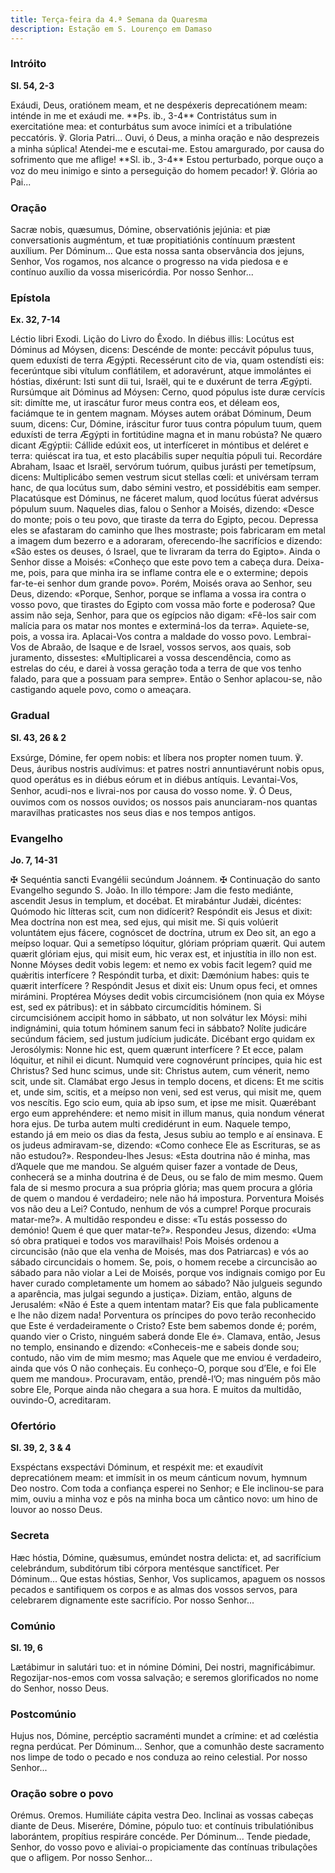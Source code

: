 ```yaml
---
title: Terça-feira da 4.ª Semana da Quaresma
description: Estação em S. Lourenço em Damaso
---
```


### Intróito

**Sl. 54, 2-3**

<div class="side-by-side not-content">
  <span>
    Exáudi, Deus, oratiónem meam, et ne despéxeris deprecatiónem meam: inténde
    in me et exáudi me. **Ps. ib., 3-4** Contristátus sum in exercitatióne mea:
    et conturbátus sum avoce inimíci et a tribulatióne peccatóris. ℣. Gloria
    Patri...
  </span>
  <span>
    Ouvi, ó Deus, a minha oração e não desprezeis a minha súplica! Atendei-me e
    escutai-me. Estou amargurado, por causa do sofrimento que me aflige! **Sl.
    ib., 3-4** Estou perturbado, porque ouço a voz do meu inimigo e sinto a
    perseguição do homem pecador! ℣. Glória ao Pai...
  </span>
</div>

### Oração

<div class="side-by-side not-content">
  <span>
    Sacræ nobis, quæsumus, Dómine, observatiónis jejúnia: et piæ conversationis
    augméntum, et tuæ propitiatiónis contínuum præstent auxílium. Per Dóminum...
  </span>
  <span>
    Que esta nossa santa observância dos jejuns, Senhor, Vos rogamos, nos
    alcance o progresso na vida piedosa e e contínuo auxílio da vossa
    misericórdia. Por nosso Senhor...
  </span>
</div>

### Epístola

**Ex. 32, 7-14**

<div class="side-by-side not-content">
  <span>Léctio libri Exodi.</span>
  <span>Lição do Livro do Êxodo.</span>
  <span>
    In diébus illis: Locútus est Dóminus ad Móysen, dicens: Descénde de monte:
    peccávit pópulus tuus, quem eduxísti de terra Ægýpti. Recessérunt cito de
    via, quam ostendísti eis: fecerúntque sibi vítulum conflátilem, et
    adoravérunt, atque immolántes ei hóstias, dixérunt: Isti sunt dii tui,
    Israël, qui te e duxérunt de terra Ægýpti. Rursúmque ait Dóminus ad Móysen:
    Cerno, quod pópulus iste duræ cervícis sit: dimítte me, ut irascátur furor
    meus contra eos, et déleam eos, faciámque te in gentem magnam. Móyses autem
    orábat Dóminum, Deum suum, dicens: Cur, Dómine, iráscitur furor tuus contra
    pópulum tuum, quem eduxísti de terra Ægýpti in fortitúdine magna et in manu
    robústa? Ne quæro dicant Ægýptii: Cállide edúxit eos, ut interfíceret in
    móntibus et deléret e terra: quiéscat ira tua, et esto placábilis super
    nequítia pópuli tui. Recordáre Abraham, Isaac et Israël, servórum tuórum,
    quibus jurásti per temetípsum, dicens: Multiplicábo semen vestrum sicut
    stellas cœli: et univérsam terram hanc, de qua locútus sum, dabo sémini
    vestro, et possidébitis eam semper. Placatúsque est Dóminus, ne fáceret
    malum, quod locútus fúerat advérsus pópulum suum.
  </span>
  <span>
    Naqueles dias, falou o Senhor a Moisés, dizendo: «Desce do monte; pois o teu
    povo, que tiraste da terra do Egipto, pecou. Depressa eles se afastaram do
    caminho que lhes mostraste; pois fabricaram em metal a imagem dum bezerro e
    a adoraram, oferecendo-lhe sacrifícios e dizendo: «São estes os deuses, ó
    Israel, que te livraram da terra do Egipto». Ainda o Senhor disse a Moisés:
    «Conheço que este povo tem a cabeça dura. Deixa-me, pois, para que minha ira
    se inflame contra ele e o extermine; depois far-te-ei senhor dum grande
    povo». Porém, Moisés orava ao Senhor, seu Deus, dizendo: «Porque, Senhor,
    porque se inflama a vossa ira contra o vosso povo, que tirastes do Egipto
    com vossa mão forte e poderosa? Que assim não seja, Senhor, para que os
    egípcios não digam: «Fê-los sair com malícia para os matar nos montes e
    exterminá-los da terra». Aquiete-se, pois, a vossa ira. Aplacai-Vos contra a
    maldade do vosso povo. Lembrai-Vos de Abraão, de Isaque e de Israel, vossos
    servos, aos quais, sob juramento, dissestes: «Multiplicarei a vossa
    descendência, como as estrelas do céu, e darei à vossa geração toda a terra
    de que vos tenho falado, para que a possuam para sempre». Então o Senhor
    aplacou-se, não castigando aquele povo, como o ameaçara.
  </span>
</div>

### Gradual

**Sl. 43, 26 & 2**

<div class="side-by-side not-content">
  <span>
    Exsúrge, Dómine, fer opem nobis: et líbera nos propter nomen tuum. ℣. Deus,
    áuribus nostris audívimus: et patres nostri annuntiavérunt nobis opus, quod
    operátus es in diébus eórum et in diébus antíquis.
  </span>
  <span>
    Levantai-Vos, Senhor, acudi-nos e livrai-nos por causa do vosso nome. ℣. Ó
    Deus, ouvimos com os nossos ouvidos; os nossos pais anunciaram-nos quantas
    maravilhas praticastes nos seus dias e nos tempos antigos.
  </span>
</div>

### Evangelho

**Jo. 7, 14-31**

<div class="side-by-side not-content">
  <span>
    <span class="text-red-500">✠</span> Sequéntia sancti Evangélii secúndum
    Joánnem.
  </span>
  <span>
    <span class="text-red-500">✠</span> Continuação do santo Evangelho segundo
    S. João.
  </span>
  <span>
    In illo témpore: Jam die festo mediánte, ascendit Jesus in templum, et
    docébat. Et mirabántur Judǽi, dicéntes: Quómodo hic lítteras scit, cum non
    didícerit? Respóndit eis Jesus et dixit: Mea doctrína non est mea, sed ejus,
    qui misit me. Si quis volúerit voluntátem ejus fácere, cognóscet de
    doctrína, utrum ex Deo sit, an ego a meípso loquar. Qui a semetípso
    lóquitur, glóriam própriam quærit. Qui autem quærit glóriam ejus, qui misit
    eum, hic verax est, et injustítia in illo non est. Nonne Móyses dedit vobis
    legem: et nemo ex vobis facit legem? quid me quǽritis interfícere ?
    Respóndit turba, et dixit: Dæmónium habes: quis te quærit interfícere ?
    Respóndit Jesus et dixit eis: Unum opus feci, et omnes mirámini. Proptérea
    Móyses dedit vobis circumcisiónem (non quia ex Móyse est, sed ex pátribus):
    et in sábbato circumcíditis hóminem. Si circumcisiónem accipit homo in
    sábbato, ut non solvátur lex Móysi: mihi indignámini, quia totum hóminem
    sanum feci in sábbato? Nolíte judicáre secúndum fáciem, sed justum judícium
    judicáte. Dicébant ergo quidam ex Jerosólymis: Nonne hic est, quem quærunt
    interfícere ? Et ecce, palam lóquitur, et nihil ei dicunt. Numquid vere
    cognovérunt príncipes, quia hic est Christus? Sed hunc scimus, unde sit:
    Christus autem, cum vénerit, nemo scit, unde sit. Clamábat ergo Jesus in
    templo docens, et dicens: Et me scitis et, unde sim, scitis, et a meípso non
    veni, sed est verus, qui misit me, quem vos nescítis. Ego scio eum, quia ab
    ipso sum, et ipse me misit. Quærébant ergo eum apprehéndere: et nemo misit
    in illum manus, quia nondum vénerat hora ejus. De turba autem multi
    credidérunt in eum.
  </span>
  <span>
    Naquele tempo, estando já em meio os dias da festa, Jesus subiu ao templo e
    aí ensinava. E os judeus admiravam-se, dizendo: «Como conhece Ele as
    Escrituras, se as não estudou?». Respondeu-lhes Jesus: «Esta doutrina não é
    minha, mas d’Aquele que me mandou. Se alguém quiser fazer a vontade de Deus,
    conhecerá se a minha doutrina é de Deus, ou se falo de mim mesmo. Quem fala
    de si mesmo procura a sua própria glória; mas quem procura a glória de quem
    o mandou é verdadeiro; nele não há impostura. Porventura Moisés vos não deu
    a Lei? Contudo, nenhum de vós a cumpre! Porque procurais matar-me?». A
    multidão respondeu e disse: «Tu estás possesso do demónio! Quem é que quer
    matar-te?». Respondeu Jesus, dizendo: «Uma só obra pratiquei e todos vos
    maravilhais! Pois Moisés ordenou a circuncisão (não que ela venha de Moisés,
    mas dos Patriarcas) e vós ao sábado circuncidais o homem. Se, pois, o homem
    recebe a circuncisão ao sábado para não violar a Lei de Moisés, porque vos
    indignais comigo por Eu haver curado completamente um homem ao sábado? Não
    julgueis segundo a aparência, mas julgai segundo a justiça». Diziam, então,
    alguns de Jerusalém: «Não é Este a quem intentam matar? Eis que fala
    publicamente e lhe não dizem nada! Porventura os príncipes do povo terão
    reconhecido que Este é verdadeiramente o Cristo? Este bem sabemos donde é;
    porém, quando vier o Cristo, ninguém saberá donde Ele é». Clamava, então,
    Jesus no templo, ensinando e dizendo: «Conheceis-me e sabeis donde sou;
    contudo, não vim de mim mesmo; mas Aquele que me enviou é verdadeiro, ainda
    que vós O não conheçais. Eu conheço-O, porque sou d’Ele, e foi Ele quem me
    mandou». Procuravam, então, prendê-l’O; mas ninguém pôs mão sobre Ele,
    Porque ainda não chegara a sua hora. E muitos da multidão, ouvindo-O,
    acreditaram.
  </span>
</div>

### Ofertório

**Sl. 39, 2, 3 & 4**

<div class="side-by-side not-content">
  <span>
    Exspéctans exspectávi Dóminum, et respéxit me: et exaudívit deprecatiónem
    meam: et immísit in os meum cánticum novum, hymnum Deo nostro.
  </span>
  <span>
    Com toda a confiança esperei no Senhor; e Ele inclinou-se para mim, ouviu a
    minha voz e pôs na minha boca um cântico novo: um hino de louvor ao nosso
    Deus.
  </span>
</div>

### Secreta

<div class="side-by-side not-content">
  <span>
    Hæc hóstia, Dómine, quǽsumus, emúndet nostra delicta: et, ad sacrifícium
    celebrándum, subditórum tibi córpora mentésque sanctíficet. Per Dóminum...
  </span>
  <span>
    Que estas hóstias, Senhor, Vos suplicamos, apaguem os nossos pecados e
    santifiquem os corpos e as almas dos vossos servos, para celebrarem
    dignamente este sacrifício. Por nosso Senhor...
  </span>
</div>

### Comúnio

**Sl. 19, 6**

<div class="side-by-side not-content">
  <span>
    Lætábimur in salutári tuo: et in nómine Dómini, Dei nostri, magnificábimur.
  </span>
  <span>
    Regozijar-nos-emos com vossa salvação; e seremos glorificados no nome do
    Senhor, nosso Deus.
  </span>
</div>

### Postcomúnio

<div class="side-by-side not-content">
  <span>
    Hujus nos, Dómine, percéptio sacraménti mundet a crímine: et ad cœléstia
    regna perdúcat. Per Dóminum...
  </span>
  <span>
    Senhor, que a comunhão deste sacramento nos limpe de todo o pecado e nos
    conduza ao reino celestial. Por nosso Senhor...
  </span>
</div>

### Oração sobre o povo

<div class="side-by-side not-content">
  <span class="text-red-500 text-center">Orémus.</span>
  <span class="text-red-500 text-center">Oremos.</span>
  <span>Humiliáte cápita vestra Deo.</span>
  <span>Inclinai as vossas cabeças diante de Deus.</span>
  <span>
    Miserére, Dómine, pópulo tuo: et contínuis tribulatiónibus laborántem,
    propítius respiráre concéde. Per Dóminum...
  </span>
  <span>
    Tende piedade, Senhor, do vosso povo e aliviai-o propiciamente das contínuas
    tribulações que o afligem. Por nosso Senhor...
  </span>
</div>
